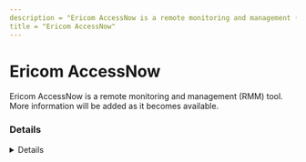 ```yaml
---
description = "Ericom AccessNow is a remote monitoring and management (RMM) tool. More information will be added as it becomes available."
title = "Ericom AccessNow"
---
```




# Ericom AccessNow

Ericom AccessNow is a remote monitoring and management (RMM) tool. More information will be added as it becomes available.

### Details
<Details author={""}
         category={""}
         created={""}
         website={""}
         lastModified={"2/7/2024"}
         privileges={""}
         free={ "" }
         verification={""}
/>

#### Installation Paths
<Card code={ ["accessserver*.exe", "accessserver.exe"] }/>





### Forensic Artifacts




#### Network Artifacts
<EuiSpacer size="xl"/>
<NetworkArtifactsTable data={ [{"Description": "Known remote domains", "Domains": ["user_managed", "ericom.com"], "Ports": []}] }/>




### Detections
- Detects potential network activity of Ericom AccessNow RMM tool
  - [Sigma Rule](https://github.com/magicsword-io/LOLRMM/blob/main/detections/sigma/ericom_accessnow_network_sigma.yml)
- Detects potential processes activity of Ericom AccessNow RMM tool
  - [Sigma Rule](https://github.com/magicsword-io/LOLRMM/blob/main/detections/sigma/ericom_accessnow_processes_sigma.yml)

### References
- [https://www.ericom.com/connect-accessnow/](https://www.ericom.com/connect-accessnow/)

